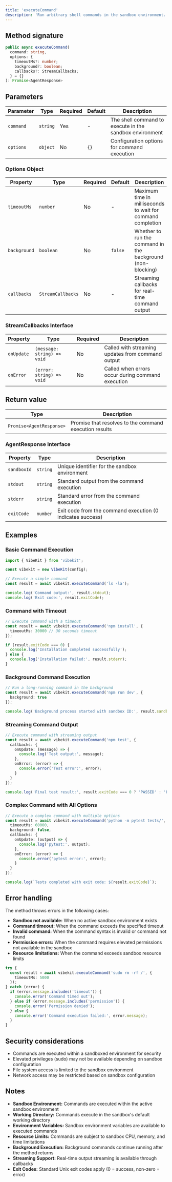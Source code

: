 ```yaml
---
title: 'executeCommand'
description: 'Run arbitrary shell commands in the sandbox environment.'
---
```


## Method signature

```typescript
public async executeCommand(
  command: string,
  options: {
    timeoutMs?: number;
    background?: boolean;
    callbacks?: StreamCallbacks;
  } = {}
): Promise<AgentResponse>
```

## Parameters

| Parameter | Type | Required | Default | Description |
|-----------|------|----------|---------|-------------|
| `command` | `string` | Yes | - | The shell command to execute in the sandbox environment |
| `options` | `object` | No | `{}` | Configuration options for command execution |

### Options Object

| Property | Type | Required | Default | Description |
|----------|------|----------|---------|-------------|
| `timeoutMs` | `number` | No | - | Maximum time in milliseconds to wait for command completion |
| `background` | `boolean` | No | `false` | Whether to run the command in the background (non-blocking) |
| `callbacks` | `StreamCallbacks` | No | - | Streaming callbacks for real-time command output |

### StreamCallbacks Interface

| Property | Type | Required | Description |
|----------|------|----------|-------------|
| `onUpdate` | `(message: string) => void` | No | Called with streaming updates from command output |
| `onError` | `(error: string) => void` | No | Called when errors occur during command execution |

## Return value

| Type | Description |
|------|-------------|
| `Promise<AgentResponse>` | Promise that resolves to the command execution results |

### AgentResponse Interface

| Property | Type | Description |
|----------|------|-------------|
| `sandboxId` | `string` | Unique identifier for the sandbox environment |
| `stdout` | `string` | Standard output from the command execution |
| `stderr` | `string` | Standard error from the command execution |
| `exitCode` | `number` | Exit code from the command execution (0 indicates success) |

## Examples

### Basic Command Execution

```typescript
import { VibeKit } from 'vibekit';

const vibekit = new VibeKit(config);

// Execute a simple command
const result = await vibekit.executeCommand('ls -la');

console.log('Command output:', result.stdout);
console.log('Exit code:', result.exitCode);
```

### Command with Timeout

```typescript
// Execute command with a timeout
const result = await vibekit.executeCommand('npm install', {
  timeoutMs: 30000 // 30 seconds timeout
});

if (result.exitCode === 0) {
  console.log('Installation completed successfully');
} else {
  console.log('Installation failed:', result.stderr);
}
```

### Background Command Execution

```typescript
// Run a long-running command in the background
const result = await vibekit.executeCommand('npm run dev', {
  background: true
});

console.log('Background process started with sandbox ID:', result.sandboxId);
```


### Streaming Command Output

```typescript
// Execute command with streaming output
const result = await vibekit.executeCommand('npm test', {
  callbacks: {
    onUpdate: (message) => {
      console.log('Test output:', message);
    },
    onError: (error) => {
      console.error('Test error:', error);
    }
  }
});

console.log('Final test result:', result.exitCode === 0 ? 'PASSED' : 'FAILED');
```

### Complex Command with All Options

```typescript
// Execute a complex command with multiple options
const result = await vibekit.executeCommand('python -m pytest tests/', {
  timeoutMs: 60000,
  background: false,
  callbacks: {
    onUpdate: (output) => {
      console.log('pytest:', output);
    },
    onError: (error) => {
      console.error('pytest error:', error);
    }
  }
});

console.log(`Tests completed with exit code: ${result.exitCode}`);
```

## Error handling

The method throws errors in the following cases:

- **Sandbox not available:** When no active sandbox environment exists
- **Command timeout:** When the command exceeds the specified timeout
- **Invalid command:** When the command syntax is invalid or command not found
- **Permission errors:** When the command requires elevated permissions not available in the sandbox
- **Resource limitations:** When the command exceeds sandbox resource limits

```typescript
try {
  const result = await vibekit.executeCommand('sudo rm -rf /', {
    timeoutMs: 5000
  });
} catch (error) {
  if (error.message.includes('timeout')) {
    console.error('Command timed out');
  } else if (error.message.includes('permission')) {
    console.error('Permission denied');
  } else {
    console.error('Command execution failed:', error.message);
  }
}
```

## Security considerations

- Commands are executed within a sandboxed environment for security
- Elevated privileges (sudo) may not be available depending on sandbox configuration
- File system access is limited to the sandbox environment
- Network access may be restricted based on sandbox configuration

## Notes

- **Sandbox Environment:** Commands are executed within the active sandbox environment
- **Working Directory:** Commands execute in the sandbox's default working directory
- **Environment Variables:** Sandbox environment variables are available to executed commands
- **Resource Limits:** Commands are subject to sandbox CPU, memory, and time limitations
- **Background Execution:** Background commands continue running after the method returns
- **Streaming Support:** Real-time output streaming is available through callbacks
- **Exit Codes:** Standard Unix exit codes apply (0 = success, non-zero = error)

